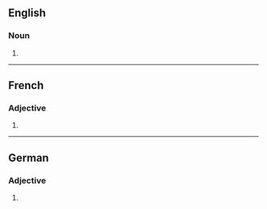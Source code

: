 ==English==

===Noun===
{{head|en|noun plural form}}

# {{plural of|invasive|lang=en}}

----

==French==

===Adjective===
{{fr-adj-form}}

# {{feminine plural of|invasif|lang=fr}}

----

==German==

===Adjective===
{{head|de|adjective form}}

# {{de-inflected form of|invasiv}}
